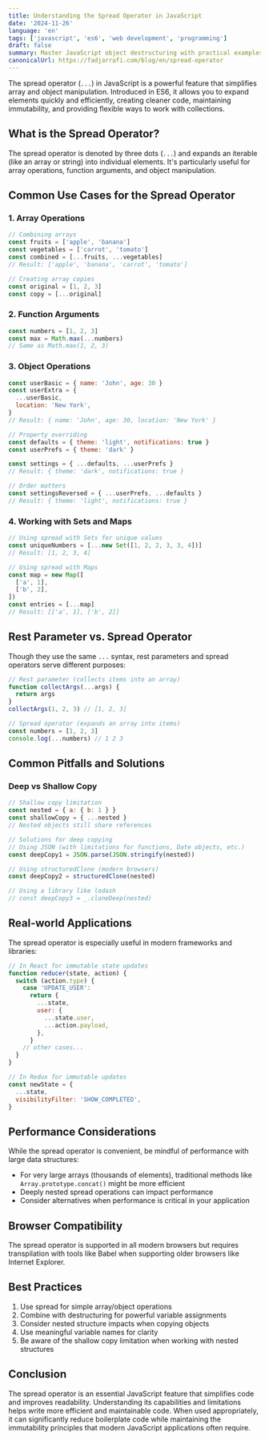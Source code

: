 ```yaml
---
title: Understanding the Spread Operator in JavaScript
date: '2024-11-26'
language: 'en'
tags: ['javascript', 'es6', 'web development', 'programming']
draft: false
summary: Master JavaScript object destructuring with practical examples. Learn how to efficiently extract object properties, handle nested objects, and use advanced destructuring patterns.
canonicalUrl: https://fadjarrafi.com/blog/en/spread-operator
---
```


The spread operator (`...`) in JavaScript is a powerful feature that simplifies array and object manipulation. Introduced in ES6, it allows you to expand elements quickly and efficiently, creating cleaner code, maintaining immutability, and providing flexible ways to work with collections.

## What is the Spread Operator?

The spread operator is denoted by three dots (`...`) and expands an iterable (like an array or string) into individual elements. It's particularly useful for array operations, function arguments, and object manipulation.

## Common Use Cases for the Spread Operator

### 1. Array Operations

```javascript
// Combining arrays
const fruits = ['apple', 'banana']
const vegetables = ['carrot', 'tomato']
const combined = [...fruits, ...vegetables]
// Result: ['apple', 'banana', 'carrot', 'tomato']

// Creating array copies
const original = [1, 2, 3]
const copy = [...original]
```

### 2. Function Arguments

```javascript
const numbers = [1, 2, 3]
const max = Math.max(...numbers)
// Same as Math.max(1, 2, 3)
```

### 3. Object Operations

```javascript
const userBasic = { name: 'John', age: 30 }
const userExtra = {
  ...userBasic,
  location: 'New York',
}
// Result: { name: 'John', age: 30, location: 'New York' }

// Property overriding
const defaults = { theme: 'light', notifications: true }
const userPrefs = { theme: 'dark' }

const settings = { ...defaults, ...userPrefs }
// Result: { theme: 'dark', notifications: true }

// Order matters
const settingsReversed = { ...userPrefs, ...defaults }
// Result: { theme: 'light', notifications: true }
```

### 4. Working with Sets and Maps

```javascript
// Using spread with Sets for unique values
const uniqueNumbers = [...new Set([1, 2, 2, 3, 3, 4])]
// Result: [1, 2, 3, 4]

// Using spread with Maps
const map = new Map([
  ['a', 1],
  ['b', 2],
])
const entries = [...map]
// Result: [['a', 1], ['b', 2]]
```

## Rest Parameter vs. Spread Operator

Though they use the same `...` syntax, rest parameters and spread operators serve different purposes:

```javascript
// Rest parameter (collects items into an array)
function collectArgs(...args) {
  return args
}
collectArgs(1, 2, 3) // [1, 2, 3]

// Spread operator (expands an array into items)
const numbers = [1, 2, 3]
console.log(...numbers) // 1 2 3
```

## Common Pitfalls and Solutions

### Deep vs Shallow Copy

```javascript
// Shallow copy limitation
const nested = { a: { b: 1 } }
const shallowCopy = { ...nested }
// Nested objects still share references

// Solutions for deep copying
// Using JSON (with limitations for functions, Date objects, etc.)
const deepCopy1 = JSON.parse(JSON.stringify(nested))

// Using structuredClone (modern browsers)
const deepCopy2 = structuredClone(nested)

// Using a library like lodash
// const deepCopy3 = _.cloneDeep(nested)
```

## Real-world Applications

The spread operator is especially useful in modern frameworks and libraries:

```javascript
// In React for immutable state updates
function reducer(state, action) {
  switch (action.type) {
    case 'UPDATE_USER':
      return {
        ...state,
        user: {
          ...state.user,
          ...action.payload,
        },
      }
    // other cases...
  }
}

// In Redux for immutable updates
const newState = {
  ...state,
  visibilityFilter: 'SHOW_COMPLETED',
}
```

## Performance Considerations

While the spread operator is convenient, be mindful of performance with large data structures:

- For very large arrays (thousands of elements), traditional methods like `Array.prototype.concat()` might be more efficient
- Deeply nested spread operations can impact performance
- Consider alternatives when performance is critical in your application

## Browser Compatibility

The spread operator is supported in all modern browsers but requires transpilation with tools like Babel when supporting older browsers like Internet Explorer.

## Best Practices

1. Use spread for simple array/object operations
2. Combine with destructuring for powerful variable assignments
3. Consider nested structure impacts when copying objects
4. Use meaningful variable names for clarity
5. Be aware of the shallow copy limitation when working with nested structures

## Conclusion

The spread operator is an essential JavaScript feature that simplifies code and improves readability. Understanding its capabilities and limitations helps write more efficient and maintainable code. When used appropriately, it can significantly reduce boilerplate code while maintaining the immutability principles that modern JavaScript applications often require.
